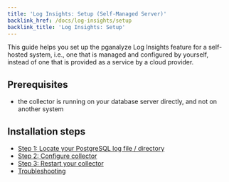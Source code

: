 ```yaml
---
title: 'Log Insights: Setup (Self-Managed Server)'
backlink_href: /docs/log-insights/setup
backlink_title: 'Log Insights: Setup'
---
```


This guide helps you set up the pganalyze Log Insights feature for a self-hosted system, i.e.,
one that is managed and configured by yourself, instead of one that is provided as a service by
a cloud provider.

## Prerequisites
 * the collector is running on your database server directly, and not on another system

## Installation steps
 * [Step 1: Locate your PostgreSQL log file / directory](/docs/log-insights/setup/self-managed/01_determine_log_location)
 * [Step 2: Configure collector](/docs/log-insights/setup/self-managed/02_configure_collector)
 * [Step 3: Restart your collector](/docs/log-insights/setup/self-managed/03_restart_collector)
 * [Troubleshooting](/docs/log-insights/setup/self-managed/troubleshooting)
